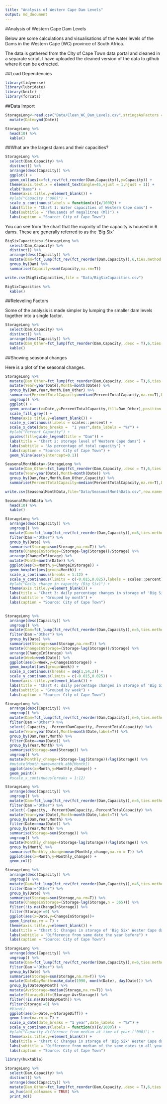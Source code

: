```yaml
---
title: "Analysis of Western Cape Dam Levels"
output: md_document
---
```


#Analysis of Western Cape Dam Levels

Below are some calculations and visualisations of the water levels of the Dams in the Western Cape  (WC) province of South Africa.

The data is gathered from the City of Cape Town data portal and cleaned in a separate script. I have uploaded the cleaned version of the data to github where it can be extracted.


##Load Dependencies

```r
library(tidyverse)
library(lubridate)
library(knitr)
library(forcats)
```


##Data Import

```r
StorageLong<-read.csv("Data/Clean_WC_Dam_Levels.csv",stringsAsFactors = F) %>% 
  mutate(Date=ymd(Date)) 

StorageLong %>% 
  head(10) %>% 
  kable()
```


##What are the largest dams and their capacities?

```r
StorageLong %>% 
  select(Dam,Capacity) %>% 
  distinct() %>% 
  arrange(desc(Capacity)) %>% 
  ggplot() +
  geom_col(aes(x=fct_rev(fct_reorder(Dam,Capacity)),y=Capacity)) +
  theme(axis.text.x = element_text(angle=45,vjust = 1,hjust = 1)) +
  xlab("Dams") +
  theme(axis.title.y=element_blank()) +
  #ylab("Capacity ('000)") +
  scale_y_continuous(labels = function(x){x/1000}) +
  labs(title = "Chart 1: Water capacities of Western Cape dams") +
  labs(subtitle = "Thousands of megalitres (Ml)") +
  labs(caption = "Source: City of Cape Town")
```

You can see from the chart that the majority of the capacity is housed in 6 dams. These are generally referred to as the 'Big Six'

```r
BigSixCapacities<-StorageLong %>% 
  select(Dam,Capacity) %>% 
  distinct() %>% 
  arrange(desc(Capacity)) %>% 
  mutate(Dam=fct_lump(fct_rev(fct_reorder(Dam,Capacity)),6,ties.method = "first")) %>% 
  group_by(Dam) %>% 
  summarise(Capacity=sum(Capacity,na.rm=T))

write.csv(BigSixCapacities,file = "Data/BigSixCapacities.csv")

BigSixCapacities %>% 
  kable()
```

##Releveling Factors

Some of the analysis is made simpler by lumping the smaller dam levels together into a single factor.

```r
StorageLong %>% 
  select(Dam,Capacity) %>% 
  distinct() %>% 
  arrange(desc(Capacity)) %>% 
  mutate(Dam_Other=fct_lump(fct_reorder(Dam,Capacity,.desc = T),6,ties.method = "first")) %>% 
  kable()
```


##Showing seasonal changes

Here is a plot of the seasonal changes.

```r
StorageLong %>% 
  mutate(Dam_Other=fct_lump(fct_reorder(Dam,Capacity,.desc = T),6,ties.method = "first")) %>% 
  mutate(Year=year(Date),Month=month(Date)) %>% 
  group_by(Dam,Year,Month,Dam_Other) %>% 
  summarise(PercentTotalCapacity=median(PercentTotalCapacity,na.rm=T),Date=median(Date,na.rm=T)) %>% 
  ungroup() %>% 
  ggplot() +
  geom_area(aes(x=Date,y=PercentTotalCapacity,fill=Dam_Other),position = "stack") +
  scale_fill_grey() +
  theme(axis.title.y=element_blank()) +
  scale_y_continuous(labels = scales::percent) +
  scale_x_date(date_breaks =  "1 year",date_labels = "%Y") +
  #ylab("Percent Capacity") +
  guides(fill=guide_legend(title = "Dam")) +
  labs(title = "Chart 2: storage level of Western Cape dams") +
  labs(subtitle = "As percentage of total capacity") +
  labs(caption = "Source: City of Cape Town") +
  geom_hline(aes(yintercept=0.1))
```

```r
SeasonalMonthData<-StorageLong %>% 
  mutate(Dam_Other=fct_lump(fct_reorder(Dam,Capacity,.desc = T),6,ties.method = "first")) %>% 
  mutate(Year=year(Date),Month=month(Date)) %>% 
  group_by(Dam,Year,Month,Dam_Other,Capacity) %>% 
  summarise(PercentTotalCapacity=median(PercentTotalCapacity,na.rm=T),Date=median(Date,na.rm=T))

write.csv(SeasonalMonthData,file="Data/SeasonalMonthData.csv",row.names = F,na = "")

SeasonalMonthData %>% 
  head(10) %>% 
  kable()
```



```r
StorageLong %>% 
  arrange(desc(Capacity)) %>% 
  ungroup() %>% 
  mutate(Dam=fct_lump(fct_rev(fct_reorder(Dam,Capacity)),n=6,ties.method = "first")) %>% 
  filter(Dam!="Other") %>% 
  group_by(Date) %>% 
  summarise(Storage=sum(Storage,na.rm=T)) %>% 
  mutate(ChangeInStorage=(Storage-lag(Storage))/Storage) %>%
  arrange(ChangeInStorage) %>% 
  mutate(Month=month(Date)) %>% 
  ggplot(aes(x=Month,y=ChangeInStorage)) +
  geom_boxplot(aes(group=Month)) +
  scale_x_continuous(breaks = 1:12) +
  scale_y_continuous(limits = c(-0.015,0.025),labels = scales::percent) +
  #ylab("Daily change in capacity (Big Six)") +
  theme(axis.title.y=element_blank()) +
  labs(title = "Chart 3: daily percentage changes in storage of 'Big Six' Wester Cape dams") +
  labs(subtitle = "Grouped by month") +
  labs(caption = "Source: City of Cape Town")
  
```

```r
StorageLong %>% 
  arrange(desc(Capacity)) %>% 
  ungroup() %>% 
  mutate(Dam=fct_lump(fct_rev(fct_reorder(Dam,Capacity)),n=6,ties.method = "first")) %>% 
  filter(Dam!="Other") %>% 
  group_by(Date) %>% 
  summarise(Storage=sum(Storage,na.rm=T)) %>% 
  mutate(ChangeInStorage=(Storage-lag(Storage))/Storage) %>%
  arrange(ChangeInStorage) %>% 
  mutate(Week=week(Date)) %>% 
  ggplot(aes(x=Week,y=ChangeInStorage)) +
  geom_boxplot(aes(group=Week)) +
  scale_x_continuous(breaks = seq(1,54,2)) +
  scale_y_continuous(limits = c(-0.015,0.025)) +
  theme(axis.title.y=element_blank()) +
  labs(title = "Chart 4: daily percentage changes in storage of 'Big Six' Wester Cape dams") +
  labs(subtitle = "Grouped by week") +
  labs(caption = "Source: City of Cape Town")
```

```r
StorageLong %>% 
  arrange(desc(Capacity)) %>% 
  ungroup() %>% 
  mutate(Dam=fct_lump(fct_rev(fct_reorder(Dam,Capacity)),n=6,ties.method = "first")) %>% 
  filter(Dam!="Other") %>% 
  select(-Capacity, -PercentDamCapacity,-PercentTotalCapacity) %>% 
  mutate(Year=year(Date),Month=month(Date,label=T)) %>% 
  group_by(Dam,Year,Month) %>% 
  filter(Date==max(Date)) %>% 
  group_by(Year,Month) %>% 
  summarise(Storage=sum(Storage)) %>% 
  ungroup() %>% 
  mutate(Monthly_change=(Storage-lag(Storage))/lag(Storage)) %>% 
  #mutate(Month_name=month.abb[Month]) 
  ggplot(aes(x=Month,y=Monthly_change)) +
  geom_point() 
  #scale_x_continuous(breaks = 1:12) 
```

```r
StorageLong %>% 
  arrange(desc(Capacity)) %>% 
  ungroup() %>% 
  mutate(Dam=fct_lump(fct_rev(fct_reorder(Dam,Capacity)),n=6,ties.method = "first")) %>% 
  filter(Dam!="Other") %>% 
  select(-Capacity, -PercentDamCapacity,-PercentTotalCapacity) %>% 
  mutate(Year=year(Date),Month=month(Date,label=T)) %>% 
  group_by(Dam,Year,Month) %>% 
  filter(Date==max(Date)) %>% 
  group_by(Year,Month) %>% 
  summarise(Storage=sum(Storage)) %>% 
  ungroup() %>% 
  mutate(Monthly_change=(Storage-lag(Storage))/lag(Storage)) %>% 
  group_by(Month) %>% 
  summarise(Monthly_change=mean(Monthly_change,na.rm = T)) %>% 
  ggplot(aes(x=Month,y=Monthly_change)) +
  geom_col()
```


```r
StorageLong %>% 
  arrange(desc(Capacity)) %>% 
  ungroup() %>% 
  mutate(Dam=fct_lump(fct_rev(fct_reorder(Dam,Capacity)),n=6,ties.method = "first")) %>% 
  filter(Dam!="Other") %>% 
  group_by(Date) %>% 
  summarise(Storage=sum(Storage,na.rm=T)) %>% 
  mutate(ChangeInStorage=(Storage-lag(Storage,n = 365))) %>% 
  filter(!is.na(ChangeInStorage)) %>% 
  filter(Storage!=0) %>% 
  ggplot(aes(x=Date,y=ChangeInStorage))+
  geom_line(na.rm = T) +
  theme(axis.title.y=element_blank()) +
  labs(title = "Chart 5: Changes in storage of 'Big Six' Wester Cape dams") +
  labs(subtitle = "Difference from same date the year before") +
  labs(caption = "Source: City of Cape Town")

```

```r
StorageLong %>% 
  arrange(desc(Capacity)) %>% 
  ungroup() %>% 
  mutate(Dam=fct_lump(fct_rev(fct_reorder(Dam,Capacity)),n=6,ties.method = "first")) %>% 
  filter(Dam!="Other") %>% 
  group_by(Date) %>% 
  summarise(Storage=sum(Storage,na.rm=T)) %>% 
  mutate(DateDayMonth=make_date(1990, month(Date), day(Date))) %>% 
  group_by(DateDayMonth) %>% 
  mutate(AvrStorage=median(Storage,na.rm=T)) %>% 
  mutate(StorageDiff=(Storage-AvrStorage)) %>% 
  filter(!is.na(DateDayMonth)) %>% 
  filter(Storage!=0) %>% 
  #View()
  ggplot(aes(x=Date,y=StorageDiff)) +
  geom_line(na.rm = T) +
  scale_x_date(date_breaks = "1 year",date_labels  = "%Y") +
  scale_y_continuous(labels = function(x){x/1000}) +
  #ylab("Capacity difference from median at time of year ('000)") +
  theme(axis.title.y=element_blank()) +
  labs(title = "Chart 6: Changes in storage of 'Big Six' Wester Cape dams") +
  labs(subtitle = "Difference from median of the same dates in all years with available data") +
  labs(caption = "Source: City of Cape Town")

```
```r
library(huxtable)

StorageLong %>% 
  select(Dam,Capacity) %>% 
  distinct() %>% 
  arrange(desc(Capacity)) %>% 
  mutate(Dam_Other=fct_lump(fct_reorder(Dam,Capacity,.desc = T),6,ties.method = "first")) %>% 
  as_hux(add_colnames = TRUE) %>% 
  print_md()
```


